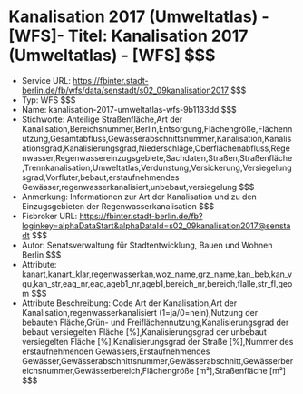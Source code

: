 # Kanalisation 2017 (Umweltatlas) - [WFS]- Titel: Kanalisation 2017 (Umweltatlas) - [WFS] $$$
- Service URL: https://fbinter.stadt-berlin.de/fb/wfs/data/senstadt/s02_09kanalisation2017 $$$
- Typ: WFS $$$
- Name: kanalisation-2017-umweltatlas-wfs-9b1133dd $$$
- Stichworte: Anteilige Straßenfläche,Art der Kanalisation,Bereichsnummer,Berlin,Entsorgung,Flächengröße,Flächennutzung,Gesamtabfluss,Gewässerabschnittsnummer,Kanalisation,Kanalisationsgrad,Kanalisierungsgrad,Niederschläge,Oberflächenabfluss,Regenwasser,Regenwassereinzugsgebiete,Sachdaten,Straßen,Straßenfläche,Trennkanalisation,Umweltatlas,Verdunstung,Versickerung,Versiegelungsgrad,Vorfluter,bebaut,erstaufnehmendes Gewässer,regenwasserkanalisiert,unbebaut,versiegelung $$$
- Anmerkung: Informationen zur Art der Kanalisation und zu den Einzugsgebieten der Regenwasserkanalisation $$$
- Fisbroker URL: https://fbinter.stadt-berlin.de/fb?loginkey=alphaDataStart&alphaDataId=s02_09kanalisation2017@senstadt $$$
- Autor: Senatsverwaltung für Stadtentwicklung, Bauen und Wohnen Berlin $$$
- Attribute: kanart,kanart_klar,regenwasserkan,woz_name,grz_name,kan_beb,kan_vgu,kan_str,eag_nr,eag,ageb1_nr,ageb1,bereich_nr,bereich,flalle,str_fl,geom $$$
- Attribute Beschreibung: Code Art der Kanalisation,Art der Kanalisation,regenwasserkanalisiert (1=ja/0=nein),Nutzung der bebauten Fläche,Grün- und Freiflächennutzung,Kanalisierungsgrad der bebaut versiegelten Fläche [%],Kanalisierungsgrad der unbebaut versiegelten Fläche [%],Kanalisierungsgrad der Straße [%],Nummer des erstaufnehmenden Gewässers,Erstaufnehmendes Gewässer,Gewässerabschnittsnummer,Gewässerabschnitt,Gewässerbereichsnummer,Gewässerbereich,Flächengröße [m²],Straßenfläche [m²] $$$
